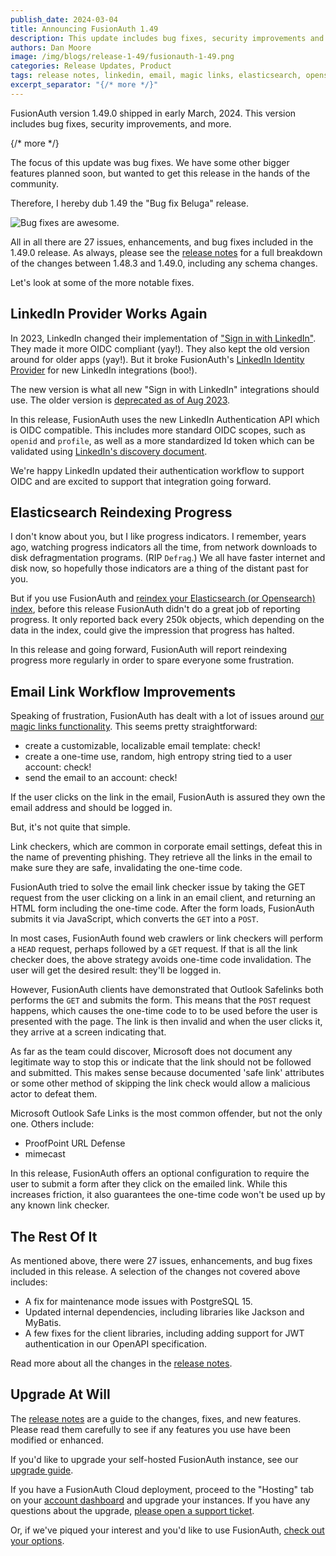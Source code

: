 ```yaml
---
publish_date: 2024-03-04
title: Announcing FusionAuth 1.49
description: This update includes bug fixes, security improvements and more
authors: Dan Moore
image: /img/blogs/release-1-49/fusionauth-1-49.png
categories: Release Updates, Product
tags: release notes, linkedin, email, magic links, elasticsearch, opensearch
excerpt_separator: "{/* more */}"
---
```


FusionAuth version 1.49.0 shipped in early March, 2024. This version includes bug fixes, security improvements, and more.

{/* more */}

The focus of this update was bug fixes. We have some other bigger features planned soon, but wanted to get this release in the hands of the community.

Therefore, I hereby dub 1.49 the "Bug fix Beluga" release.

![Bug fixes are awesome.](/img/blogs/release-1-49/beluga-meme.png)

All in all there are 27 issues, enhancements, and bug fixes included in the 1.49.0 release. As always, please see the [release notes](/docs/release-notes/#version-1-49-0) for a full breakdown of the changes between 1.48.3 and 1.49.0, including any schema changes.

Let's look at some of the more notable fixes.

## LinkedIn Provider Works Again

In 2023, LinkedIn changed their implementation of ["Sign in with LinkedIn"](https://learn.microsoft.com/en-us/linkedin/consumer/integrations/self-serve/sign-in-with-linkedin-v2). They made it more OIDC compliant (yay!). They also kept the old version around for older apps (yay!). But it broke FusionAuth's [LinkedIn Identity Provider](/docs/lifecycle/authenticate-users/identity-providers/social/linkedin) for new LinkedIn integrations (boo!).

The new version is what all new "Sign in with LinkedIn" integrations should use. The older version is [deprecated as of Aug 2023](https://learn.microsoft.com/en-us/linkedin/consumer/integrations/self-serve/sign-in-with-linkedin).

In this release, FusionAuth uses the new LinkedIn Authentication API which is OIDC compatible. This includes more standard OIDC scopes, such as `openid` and `profile`, as well as a more standardized Id token which can be validated using [LinkedIn's discovery document](https://www.linkedin.com/oauth/.well-known/openid-configuration).

We're happy LinkedIn updated their authentication workflow to support OIDC and are excited to support that integration going forward.

## Elasticsearch Reindexing Progress

I don't know about you, but I like progress indicators. I remember, years ago, watching progress indicators all the time, from network downloads to disk defragmentation programs. (RIP `Defrag`.) We all have faster internet and disk now, so hopefully those indicators are a thing of the distant past for you.

But if you use FusionAuth and [reindex your Elasticsearch (or Opensearch) index](/docs/lifecycle/manage-users/search/search#reindexing-elasticsearch), before this release FusionAuth didn't do a great job of reporting progress. It only reported back every 250k objects, which depending on the data in the index, could give the impression that progress has halted.

In this release and going forward, FusionAuth will report reindexing progress more regularly in order to spare everyone some frustration.

## Email Link Workflow Improvements

Speaking of frustration, FusionAuth has dealt with a lot of issues around [our magic links functionality](/docs/lifecycle/authenticate-users/passwordless/magic-links). This seems pretty straightforward:

* create a customizable, localizable email template: check!
* create a one-time use, random, high entropy string tied to a user account: check!
* send the email to an account: check!

If the user clicks on the link in the email, FusionAuth is assured they own the email address and should be logged in.  

But, it's not quite that simple.

Link checkers, which are common in corporate email settings, defeat this in the name of preventing phishing. They retrieve all the links in the email to make sure they are safe, invalidating the one-time code.

FusionAuth tried to solve the email link checker issue by taking the GET request from the user clicking on a link in an email client, and returning an HTML form including the one-time code. After the form loads, FusionAuth submits it via JavaScript, which converts the `GET` into a `POST`. 

In most cases, FusionAuth found web crawlers or link checkers will perform a `HEAD` request, perhaps followed by a `GET` request. If that is all the link checker does, the above strategy avoids one-time code invalidation. The user will get the desired result: they'll be logged in.

However, FusionAuth clients have demonstrated that Outlook Safelinks both performs the `GET` and submits the form. This means that the `POST` request happens, which causes the one-time code to to be used before the user is presented with the page. The link is then invalid and when the user clicks it, they arrive at a screen indicating that.

As far as the team could discover, Microsoft does not document any legitimate way to stop this or indicate that the link should not be followed and submitted. This makes sense because documented 'safe link' attributes or some other method of skipping the link check would allow a malicious actor to defeat them.

Microsoft Outlook Safe Links is the most common offender, but not the only one. Others include:

* ProofPoint URL Defense 
* mimecast

In this release, FusionAuth offers an optional configuration to require the user to submit a form after they click on the emailed link. While this increases friction, it also guarantees the one-time code won't be used up by any known link checker.

## The Rest Of It

As mentioned above, there were 27 issues, enhancements, and bug fixes included in this release. A selection of the changes not covered above includes:

* A fix for maintenance mode issues with PostgreSQL 15.
* Updated internal dependencies, including libraries like Jackson and MyBatis.
* A few fixes for the client libraries, including adding support for JWT authentication in our OpenAPI specification.

Read more about all the changes in the [release notes](/docs/release-notes/#version-1-49-0).

## Upgrade At Will

The [release notes](/docs/release-notes/#version-1-49-0) are a guide to the changes, fixes, and new features. Please read them carefully to see if any features you use have been modified or enhanced.

If you'd like to upgrade your self-hosted FusionAuth instance, see our [upgrade guide](/docs/operate/deploy/upgrade). 

If you have a FusionAuth Cloud deployment, proceed to the "Hosting" tab on your <a href="https://account.fusionauth.io/account/deployment/" target="_blank">account dashboard</a> and upgrade your instances. If you have any questions about the upgrade, <a href="https://account.fusionauth.io/account/support/" target="_blank">please open a support ticket</a>.

Or, if we've piqued your interest and you'd like to use FusionAuth, [check out your options](/pricing).
